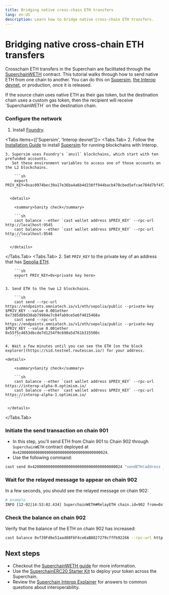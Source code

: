```yaml
---
title: Bridging native cross-chain ETH transfers
lang: en-US
description: Learn how to bridge native cross-chain ETH transfers.
---
```



<InteropCallout />

# Bridging native cross-chain ETH transfers

Crosschain ETH transfers in the Superchain are facilitated through the [SuperchainWETH](https://github.com/ethereum-optimism/optimism/blob/develop/packages/contracts-bedrock/src/L2/SuperchainWETH.sol) contract.
This tutorial walks through how to send native ETH from one chain to another.
You can do this on [Supersim](../tools/supersim), [the Interop devnet](../tools/devnet), or production, once it is released.

<Callout>
  If the source chain uses native ETH as their gas token, but the destination chain uses a custom gas token, then the recipient will receive `SuperchainWETH` on the destination chain.
</Callout>


<Steps>

### Configure the network

1. Install [Foundry](https://book.getfoundry.sh/getting-started/installation).

<Tabs items={['Supersim', 'Interop devnet']}>
  <Tabs.Tab>
    2. Follow the [Installation Guide](/app-developers/tutorials/supersim/getting-started/installation) to install [Supersim](../tools/supersim) for running blockchains with Interop.

    3. Supersim uses Foundry's `anvil` blockchains, which start with ten prefunded accounts.
       Set these environment variables to access one of those accounts on the L2 blockchains.

        ```sh
        export PRIV_KEY=0xac0974bec39a17e36ba4a6b4d238ff944bacb478cbed5efcae784d7bf4f2ff80
        ```

      <details>

        <summary>Sanity check</summary>

        ```sh
        cast balance --ether `cast wallet address $PRIV_KEY` --rpc-url http://localhost:9545
        cast balance --ether `cast wallet address $PRIV_KEY` --rpc-url http://localhost:9546
        ```

      </details>
  </Tabs.Tab>
  <Tabs.Tab>
    2.  Set `PRIV_KEY` to the private key of an address that has [Sepolia ETH](https://cloud.google.com/application/web3/faucet/ethereum/sepolia).

        ```sh
        export PRIV_KEY=0x<private key here>
        ```

    3. Send ETH to the two L2 blockchains.

        ```sh
        cast send --rpc-url https://endpoints.omniatech.io/v1/eth/sepolia/public --private-key $PRIV_KEY --value 0.001ether 0x7385d89d38ab79984e7c84fab9ce5e6f4815468a
        cast send --rpc-url https://endpoints.omniatech.io/v1/eth/sepolia/public --private-key $PRIV_KEY --value 0.001ether 0x55f5c4653dbcde7d1254f9c690a5d761b315500c
        ```

    4. Wait a few minutes until you can see the ETH [on the block explorer](https://sid.testnet.routescan.io/) for your address.  

    <details>

        <summary>Sanity check</summary>

        ```sh
        cast balance --ether `cast wallet address $PRIV_KEY` --rpc-url https://interop-alpha-0.optimism.io/
        cast balance --ether `cast wallet address $PRIV_KEY` --rpc-url https://interop-alpha-1.optimism.io/
        ```

     </details>

  </Tabs.Tab>
</Tabs>




  ### Initiate the send transaction on chain 901

  *   In this step, you'll send ETH from Chain 901 to Chain 902 through `SuperchainWETH` contract deployed at `0x4200000000000000000000000000000000000024`.
  *   Use the following command:

  ```sh
  cast send 0x4200000000000000000000000000000000000024 "sendETH(address _to, uint256 _chainId)" 0xf39Fd6e51aad88F6F4ce6aB8827279cffFb92266 902 --value 10ether --rpc-url http://127.0.0.1:9545 --private-key 0xac0974bec39a17e36ba4a6b4d238ff944bacb478cbed5efcae784d7bf4f2ff80
  ```

  ### Wait for the relayed message to appear on chain 902

  In a few seconds, you should see the relayed message on chain 902:

  ```sh
  # example
  INFO [12-02|14:53:02.434] SuperchainWETH#RelayETH chain.id=902 from=0xf39Fd6e51aad88F6F4ce6aB8827279cffFb92266 to=0xf39Fd6e51aad88F6F4ce6aB8827279cffFb92266 amount=10,000,000,000,000,000,000 source=901
  ```

  ### Check the balance on chain 902

  Verify that the balance of the ETH on chain 902 has increased:

  ```sh
  cast balance 0xf39Fd6e51aad88F6F4ce6aB8827279cffFb92266 --rpc-url http://127.0.0.1:9546
  ```
</Steps>

## Next steps

*   Checkout the [SuperchainWETH guide](/stack/interop/superchain-weth) for more information.
*   Use the [SuperchainERC20 Starter Kit](/app-developers/starter-kit) to deploy your token across the Superchain.
*   Review the [Superchain Interop Explainer](/stack/interop/explainer) for answers to common questions about interoperability.
